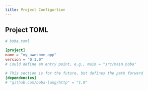 ```yaml
---
title: Project Configurtion
---
```


## Project TOML

```toml
# boba.toml

[project]
name = "my_awesome_app"
version = "0.1.0"
# Could define an entry point, e.g., main = "src/main.boba"

# This section is for the future, but defines the path forward
[dependencies]
# "github.com/boba-lang/http" = "1.0"
```